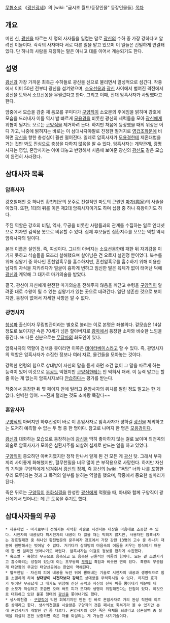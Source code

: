 [[무협소설]] 《[[광신광세]]》의 [wiki: "금시조 월드/등장인물" 등장인물들].
[[목차]]
== 개요 ==
미친 신, [[광신]]을 따르는 세 명의 사자들을 일컫는 말로 [[광신]]의 수하 중 가장 강하다고 알려진 이들이다. 각각의 사자마다 서로 다른 일을 맡고 있으며 이 일들은 긴밀하게 연결돼있다. 단 하나의 사람을 지칭하는 말은 아니고 대를 이어서 계승되기도 한다.

== 설명 ==
[[광신]]과 가장 가까운 최측근 수하들로 광신을 신으로 불리면서 열성적으로 섬긴다. 작중에서 이미 50년 전부터 광신을 섬겨왔으며, [[소요선옹]]과 [[광신]] 사이에서 벌여진 격전에서 광신을 도와서 소요선옹을 무찔렀다고 한다. 그리고 이때, 전대 암흑사자가 사망했다고 한다.

암중에서 모습을 감춘 채 음모를 꾸미다가 [[구양직]]이 소요문의 후예임을 밝히며 강호에 모습을 드러내자 이들 역시 발 빠르게 [[모용경]]을 비롯한 광신의 세력들을 모아 [[광신]]에게 위협이 될지도 모르는 [[구양직]]을 제거하려 든다. 하지만 처음에 등장했을 때의 위상은 어디 가고, 나중에 밝혀지는 바로는 이 삼대사자야말로 진정한 떨거지로 [[영겁조화문]]에 비하면 [[광신]]을 향한 충성심이 훨씬 떨어진다. 일례로 암흑사자가 [[모용경]]한테 제혼대법을 거는 것만 봐도 진심으로 충성을 다하지 않음을 알 수 있다. 암흑사자는 계약관계, 광명사자는 영입, 혼암사자는 아예 대놓고 반항해서 처음에 보여준 광신의 [[광신도]] 같은 모습이 완전히 사라졌다.

== 삼대사자 목록 ==
=== 암흑사자 ===
강호칠패천 중 하나인 황천법문의 문주로 전설적인 마도의 근원인 [[마가]](魔家)의 사술을 이었다. 또한, 1대의 뒤를 이은 제2대 암흑사자이기도 하며 십왕 중 하나 흑왕이기도 하다.

주된 역할은 강호의 비밀, 역사, 무공을 비롯한 사람들과의 관계를 수집하는 일로 인터넷으로 치자면 검색용 봇으로 비유할 수 있다. 십제 후보들인 십환지주를 모으는 역할 역시 암흑사자의 일이다.

본래 이름은 설인정. 즉, 여성이다. 그녀의 아버지는 소요선옹한테 패한 뒤 자괴감을 이기지 못하고 식솔들을 모조리 살해했으며 살아남은 건 오로지 설인정 뿐이었다. 복수를 위해 십왕기 중 하나인 혼천암흑무를 흡수하지만, 혼천암흑무를 흡수하기 위해 이용한 남자의 자식을 지키려다가 얼굴이 흉하게 변하고 임신한 딸은 육체가 없이 태어난 덕에 [[광신]]과 계약해 그 대가로 마가의술을 받았다.

결국, 광신이 자신에게 완전한 마가의술을 전해주지 않음을 깨닫고 수령을 [[구양직]]이 알려준 대로 수왕이 될 수 있는 십왕기가 있는 곳으로 데려간다. 일단 생존한 것으로 보이지만, 등장이 없어서 자세한 사항은 알 수 없다.

=== 광명사자 ===
[[청성파]] 출신이자 무림법관이라는 별호로 불리는 이로 본명은 좌불의다. 겉모습은 14살 정도로 보이지만 속은 70세가 넘은 할아버지로 [[광마]]에서 등장한 소마와 비슷한 느낌을 풍긴다. 또 다른 신분으로는 [[무당파]]의 화도인이 있다.

암흑사자의 역할이 검색용 봇이라면 이쪽은 [[데이터베이스]]라고 할 수 있다. 즉, 광명사자의 역할은 암흑사자가 수집한 정보나 여러 자료, 물건들을 모아놓는 것이다.

강력한 언령의 힘으로 상대방이 자신의 말을 듣게 하면 조건 없이 그 말을 따르게 하는 능력이 있어 이것으로 [[무공]]도 익혔지만 [[구양직]]한테는 안 먹혀서 패배. 이 능력 말고는 할 줄 아는 게 없는지 암흑사자보다 [[안습]]하다는 평가를 받는다.

작중에서 등장한 뒤 몇 페이지 만에 털리고 혼암사자의 위치를 알린 정도 말고는 한 게 없다. 완벽한 잉여. ~~진짜 털리는 것도 소마랑 똑같다~~

=== 혼암사자 ===
[[구양직]]의 아버지인 하후진성이 바로 이 혼암사자로 암흑사자가 평하길 [[광신]]을 제외하고는 도저히 예측할 수 없는 두 명 중 한 명이다. 참고로 나머지 한 명은 [[모용경]]이다.

[[광신]]과 대화하는 모습으로 등장하는데 [[광신]]을 딱히 좋아하지 않는 걸로 보이며 의천곡의 의술로 암흑사자가 모아온 십환지주를 되살려 십제로 만드는 일을 하고 있었다.

[[구양직]]이 증오하던 아버지였지만 정작 만나서 알게 된 건 모든 게 [[광신]] 탓. 그래서 부자끼리 사이좋게 화해했지만, 혈무천밀을 너무 많이 쓴 부작용으로 사망한다. 하지만 자신의 기억을 구양직에게 넘겨줘서 [[광신]]의 정체, 즉 광신의 [wiki: "욕망" 너와 나를 포함한 우리 모두]라는 것과 그 목적의 일부를 밝히는 역할을 했으며, 작중에서 중요한 실마리가 된다.

죽은 뒤로는 [[구양직]]이 [[조화심결]]을 완성한 [[광신]]에게 먹혔을 때, 아내와 함께 구양직이 광신에게서 벗어나는 데 큰 도움을 주기도 했다.

== 삼대사자들의 무공 ==
 * 제혼대법 - 마가로부터 전해지는 사악한 사술로 시전자는 대상을 마음대로 조종할 수 있다. 시전자의 내공보다 피시전자의 내공이 더 많을 때는 먹히지 않지만, 사용자인 암흑사자는 강호칠패천 중 하나인 황천법문의 문주이자 강호에서 가장 강한 13명의 고수 중 하나기 때문에 웬만해서는 벗어날 수 없다. 거기다가 상대방의 마음속의 어둠을 키우는 방식이기 때문에 한 번 걸리면 벗어나기도 어렵다. 암흑사자는 이걸로 정보를 편하게 수집했다.
 * 흑소멸 - 흑왕의 무공으로 응축되고 또 응축된 근원적인 어둠의 힘이다. 모든 걸 소멸시키고 흡수하려는 성질이 있는데 이는 초무쌍의 [[무적검]] 흑암과 비슷한 면이 있다. 흑왕의 무공답게 태양왕의 무공인 태양신공에는 한없이 약해진다.
 * 혈무천밀 - 자신의 피에 내공을 녹인 뒤에 뿜어내는 기술로 시전자의 내공과 생명력으로 힘을 소멸하게 하여 '''상대방이 시전자보다 강해도''' 상대방을 무력화시킬 수 있다. 하지만 효과가 뛰어난 무공답게 그 대가도 위험해 진신 공력과 자신의 진짜 피를 뿜어내기 때문에 내공 소모가 막심하고 조금만 오래 써도 피가 모자라 생명이 위험해진다는 단점이 있다. 이것으로 대화하고 있던 불꽃 형태의 [[광신]]을 쫓아내기도 했다.
 * 생사의천결 - [[구양직]]이 익힌 회복기지만 만든 건 바로 혼암사자로 거의 완성 직전에 이르른 상태라고 한다. 생사의천결을 시술받은 구양직의 것은 패시브 회복기라 볼 수 있지만 본래 혼암사자가 개발한 건 좀 다르다. 혼암사자의 것은 죽은 육체를 되살리고 삼혼칠백 중 칠백을 되살려 혼만 보충하면 죽은 자를 되살리는 게 가능한 사기기술이다.

